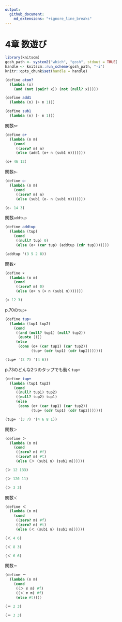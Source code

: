 ```yaml
---
output:
  github_document:
    md_extensions: "+ignore_line_breaks"
---
```


# 4章 数遊び

```r
library(knitscm)
gosh_path <- system2("which", "gosh", stdout = TRUE)
handle <- knitscm::run_scheme(gosh_path, "-i")
knitr::opts_chunk$set(handle = handle)
```

```scm
(define atom?
  (lambda (x)
    (and (not (pair? x)) (not (null? x)))))

(define add1
  (lambda (n) (+ n 1)))

(define sub1
  (lambda (n) (- n 1)))
```

関数`o+`

```scm
(define o+
  (lambda (n m)
    (cond
     ((zero? m) n)
     (else (add1 (o+ n (sub1 m)))))))
```

```scm
(o+ 46 12)
```

関数`o-`

```scm
(define o-
  (lambda (n m)
    (cond
     ((zero? m) n)
     (else (sub1 (o- n (sub1 m)))))))
```

```scm
(o- 14 3)
```

関数`addtup`

```scm
(define addtup
  (lambda (tup)
    (cond
     ((null? tup) 0)
     (else (o+ (car tup) (addtup (cdr tup)))))))
```

```scm
(addtup '(3 5 2 8))
```

関数`×`

```scm
(define ×
  (lambda (n m)
    (cond
     ((zero? m) 0)
     (else (o+ n (× n (sub1 m)))))))
```

```scm
(× 12 3)
```

p.70の`tup+`

```scm
(define tup+
  (lambda (tup1 tup2)
    (cond
     ((and (null? tup1) (null? tup2))
      (quote ()))
     (else
      (cons (o+ (car tup1) (car tup2))
            (tup+ (cdr tup1) (cdr tup2)))))))
```

```scm
(tup+ '(3 7) '(4 6))
```

p.73のどんな2つのタップでも動く`tup+`

```scm
(define tup+
  (lambda (tup1 tup2)
    (cond
     ((null? tup1) tup2)
     ((null? tup2) tup1)
     (else
      (cons (o+ (car tup1) (car tup2))
            (tup+ (cdr tup1) (cdr tup2)))))))
```

```scm
(tup+ '(3 7) '(4 6 8 1))
```

関数`＞`

```scm
(define ＞
  (lambda (n m)
    (cond
     ((zero? n) #f)
     ((zero? m) #t)
     (else (＞ (sub1 n) (sub1 m))))))
```

```scm
(＞ 12 133)
```

```scm
(＞ 120 11)
```

```scm
(＞ 3 3)
```

関数`＜`

```scm
(define ＜
  (lambda (n m)
    (cond
     ((zero? m) #f)
     ((zero? n) #t)
     (else (＜ (sub1 n) (sub1 m))))))
```

```scm
(＜ 4 6)
```

```scm
(＜ 8 3)
```

```scm
(＜ 6 6)
```

関数`＝`

```scm
(define ＝
  (lambda (n m)
    (cond
     ((＞ n m) #f)
     ((＜ n m) #f)
     (else #t))))
```

```scm
(＝ 2 3)
```

```scm
(＝ 3 3)
```
